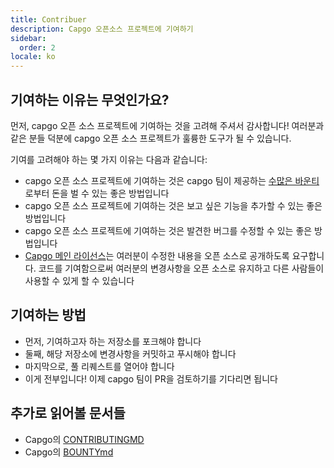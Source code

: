 ```yaml
---
title: Contribuer
description: Capgo 오픈소스 프로젝트에 기여하기
sidebar:
  order: 2
locale: ko
---
```


## 기여하는 이유는 무엇인가요?

먼저, capgo 오픈 소스 프로젝트에 기여하는 것을 고려해 주셔서 감사합니다! 여러분과 같은 분들 덕분에 capgo 오픈 소스 프로젝트가 훌륭한 도구가 될 수 있습니다.

기여를 고려해야 하는 몇 가지 이유는 다음과 같습니다:

* capgo 오픈 소스 프로젝트에 기여하는 것은 capgo 팀이 제공하는 [수많은 바운티](https://consolealgoraio/org/Capgo)로부터 돈을 벌 수 있는 좋은 방법입니다
* capgo 오픈 소스 프로젝트에 기여하는 것은 보고 싶은 기능을 추가할 수 있는 좋은 방법입니다
* capgo 오픈 소스 프로젝트에 기여하는 것은 발견한 버그를 수정할 수 있는 좋은 방법입니다
* [Capgo 메인 라이선스](https://githubcom/Cap-go/capgo/blob/main/LICENSE)는 여러분이 수정한 내용을 오픈 소스로 공개하도록 요구합니다. 코드를 기여함으로써 여러분의 변경사항을 오픈 소스로 유지하고 다른 사람들이 사용할 수 있게 할 수 있습니다

## 기여하는 방법

* 먼저, 기여하고자 하는 저장소를 포크해야 합니다
* 둘째, 해당 저장소에 변경사항을 커밋하고 푸시해야 합니다
* 마지막으로, 풀 리퀘스트를 열어야 합니다
* 이게 전부입니다! 이제 capgo 팀이 PR을 검토하기를 기다리면 됩니다

## 추가로 읽어볼 문서들

* Capgo의 [CONTRIBUTINGMD](https://githubcom/Cap-go/capgo/blob/main/CONTRIBUTINGmd)
* Capgo의 [BOUNTYmd](https://githubcom/Cap-go/capgo/blob/main/BOUNTYmd)